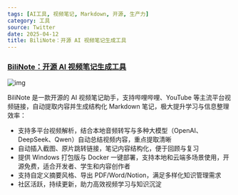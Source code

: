 ```yaml
---
tags: [AI工具, 视频笔记, Markdown, 开源, 生产力]
category: 工具
source: Twitter
date: 2025-04-12
title: BiliNote：开源 AI 视频笔记生成工具
---
```


### [BiliNote：开源 AI 视频笔记生成工具](https://github.com/JefferyHcool/BiliNote)

![img](https://img.mengpeng.tech/i/2025/04/18/6801e725c82b3.webp)

BiliNote 是一款开源的 AI 视频笔记助手，支持哔哩哔哩、YouTube 等主流平台视频链接，自动提取内容并生成结构化 Markdown 笔记，极大提升学习与信息整理效率：

- 支持多平台视频解析，结合本地音频转写与多种大模型（OpenAI、DeepSeek、Qwen）自动总结视频内容，重点提取清晰
- 自动插入截图、原片跳转链接，笔记内容结构化，便于回顾与复习
- 提供 Windows 打包版与 Docker 一键部署，支持本地和云端多场景使用，开源免费，适合开发者、学生和内容创作者
- 支持自定义摘要风格、导出 PDF/Word/Notion，满足多样化知识管理需求
- 社区活跃，持续更新，助力高效视频学习与知识沉淀 